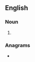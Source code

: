 ==English==

===Noun===
{{head|en|noun form}}

# {{plural of|en|isobath}}

===Anagrams===
* {{anagrams|en|a=abhiosst|Toshibas}}